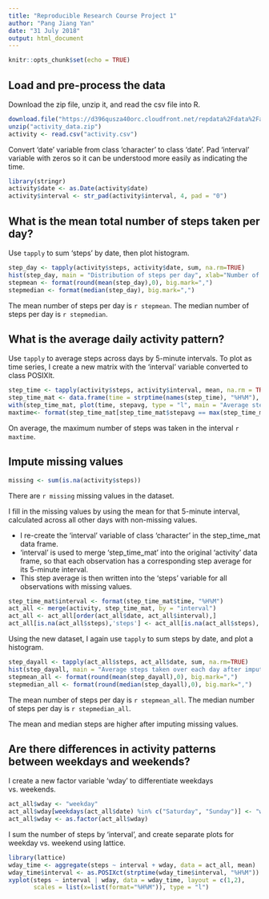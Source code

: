```yaml
---
title: "Reproducible Research Course Project 1"
author: "Pang Jiang Yan"
date: "31 July 2018"
output: html_document
---
```


```r
knitr::opts_chunk$set(echo = TRUE)
```

## Load and pre-process the data

Download the zip file, unzip it, and read the csv file into R.

```r
download.file("https://d396qusza40orc.cloudfront.net/repdata%2Fdata%2Factivity.zip", "activity_data.zip")
unzip("activity_data.zip")
activity <- read.csv("activity.csv")
```

Convert 'date' variable from class 'character' to class 'date'.
Pad 'interval' variable with zeros so it can be understood more easily as indicating the time. 

```r
library(stringr)
activity$date <- as.Date(activity$date)
activity$interval <- str_pad(activity$interval, 4, pad = "0")
```

## What is the mean total number of steps taken per day?

Use `tapply` to sum 'steps' by date, then plot histogram.

```r
step_day <- tapply(activity$steps, activity$date, sum, na.rm=TRUE)
hist(step_day, main = "Distribution of steps per day", xlab="Number of steps")
stepmean <- format(round(mean(step_day),0), big.mark=",")
stepmedian <- format(median(step_day), big.mark=",")
```

The mean number of steps per day is `r stepmean`.
The median number of steps per day is `r stepmedian`.

## What is the average daily activity pattern?

Use `tapply` to average steps across days by 5-minute intervals. 
To plot as time series, I create a new matrix with the 'interval' variable converted to class POSIXlt.  

```r
step_time <- tapply(activity$steps, activity$interval, mean, na.rm = TRUE)
step_time_mat <- data.frame(time = strptime(names(step_time), "%H%M"), stepavg = step_time, row.names = NULL)
with(step_time_mat, plot(time, stepavg, type = "l", main = "Average steps taken over each day", xlab = "Time", ylab = "Number of steps"))
maxtime<- format(step_time_mat[step_time_mat$stepavg == max(step_time_mat$stepavg),'time'], "%H%M")
```

On average, the maximum number of steps was taken in the interval `r maxtime`.

## Impute missing values

```r
missing <- sum(is.na(activity$steps))
```

There are `r missing` missing values in the dataset.

I fill in the missing values by using the mean for that 5-minute interval, calculated across all other days with non-missing values.

* I re-create the 'interval' variable of class 'character' in the step_time_mat data frame.
* 'interval' is used to merge 'step_time_mat' into the original 'activity' data frame, so that each observation has a corresponding step average for its 5-minute interval. 
* This step average is then written into the 'steps' variable for all observations with missing values. 

```r
step_time_mat$interval <- format(step_time_mat$time, "%H%M")
act_all <- merge(activity, step_time_mat, by = "interval")
act_all <- act_all[order(act_all$date, act_all$interval),]
act_all[is.na(act_all$steps),'steps'] <- act_all[is.na(act_all$steps),'stepavg']
```

Using the new dataset, I again use `tapply` to sum steps by date, and plot a histogram. 

```r
step_dayall <- tapply(act_all$steps, act_all$date, sum, na.rm=TRUE)
hist(step_dayall, main = "Average steps taken over each day after imputing missing values", xlab = "Number of steps")
stepmean_all <- format(round(mean(step_dayall),0), big.mark=",")
stepmedian_all <- format(round(median(step_dayall),0), big.mark=",")
```

The mean number of steps per day is `r stepmean_all`.
The median number of steps per day is `r stepmedian_all`.

The mean and median steps are higher after imputing missing values.

## Are there differences in activity patterns between weekdays and weekends?

I create a new factor variable 'wday' to differentiate weekdays vs. weekends. 

```r
act_all$wday <- "weekday"
act_all$wday[weekdays(act_all$date) %in% c("Saturday", "Sunday")] <- "weekend"
act_all$wday <- as.factor(act_all$wday)
```

I sum the number of steps by 'interval', and create separate plots for weekday vs. weekend using lattice.

```r
library(lattice)
wday_time <- aggregate(steps ~ interval + wday, data = act_all, mean)
wday_time$interval <- as.POSIXct(strptime(wday_time$interval, "%H%M"))
xyplot(steps ~ interval | wday, data = wday_time, layout = c(1,2), 
       scales = list(x=list(format="%H%M")), type = "l")
```